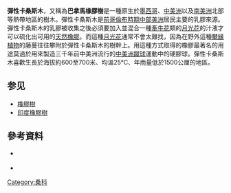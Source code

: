 {{Speciesbox
| image = Castilla elastica - Köhler–s Medizinal-Pflanzen-174.jpg
| image_width = 250px
| image_caption = 《[[科勒藥用植物|科勒藥用植物]]》(1897), <br>''Castilloa elastica''
| name = 彈性卡桑斯木
| genus = Castilla
| species = elastica
| authority = [[Martín_Sessé_y_Lacasta|Sessé]], 1794
}}
'''彈性卡桑斯木'''，又稱為'''巴拿馬橡膠樹'''是一種原生於[[墨西哥|墨西哥]]、[[中美洲|中美洲]]以及[[南美洲|南美洲]]北部等熱帶地區的樹木。彈性卡桑斯木是[[前哥倫布時期|前哥倫布時期]][[中部美洲|中部美洲]]居民主要的乳膠來源。彈性卡桑斯木的乳膠被收集之後必須要加入並混合一種[[牽牛花|牽牛花]]類的[[月光花|月光花]]的汁液才可以硫化出可用的[[天然橡膠|天然橡膠]]。而這種[[月光花|月光花]]通常不會太難找，因為在野外這種[[攀緣植物|攀緣植物]]的藤蔓往往攀附於彈性卡桑斯木的樹幹上。用這種方式取得的橡膠最著名的用途莫過於用來製造三千年前中美洲流行的[[中美洲蹴球|中美洲蹴球]]運動中的硬膠球。彈性卡桑斯木喜歡生長於海拔約600至700米、均溫25℃、年雨量低於1500公厘的地區。

== 参见 ==
* [[橡膠樹|橡膠樹]]
* [[印度橡膠樹|印度橡膠樹]]

==參考資料==
* {{cite web |author={{aut|Wimmer, Alexis}} |year=2006 |url=http://sites.estvideo.net/malinal/nahuatl.page.html |title=Dictionnaire de la langue nahuatl classique |format=online version |accessdate= |archive-date=2012-12-30 |archive-url=https://www.webcitation.org/6DIDoueqq?url=http://sites.estvideo.net/malinal/nahuatl.page.html |dead-url=no }} {{fr icon}} {{nah icon}} 
* {{cite web |author={{aut|Zidar, Charles}} |year=2006 |title=Ancient Maya Botanical Research |url=http://research.famsi.org/botany/index.php |format=online database |publisher=Foundations for the Advancement of Mesoamerican Studies, Inc |accessdate=2007-06-13 |archive-date=2007-06-20 |archive-url=https://web.archive.org/web/20070620221943/http://research.famsi.org/botany/index.php |dead-url=no }}
{{Taxonbar|from=Q1768699}}

[[Category:桑科|Category:桑科]]
